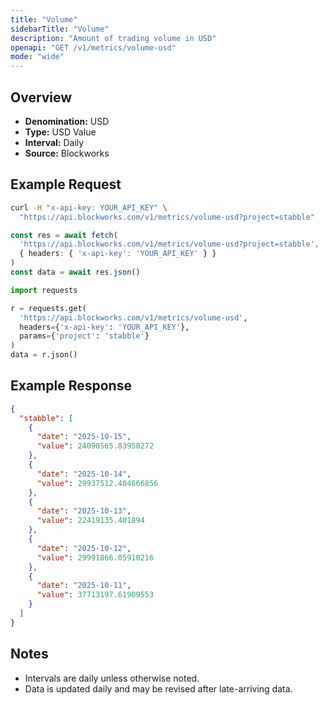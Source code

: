 ```yaml
---
title: "Volume"
sidebarTitle: "Volume"
description: "Amount of trading volume in USD"
openapi: "GET /v1/metrics/volume-usd"
mode: "wide"
---
```


## Overview

- **Denomination:** USD
- **Type:** USD Value
- **Interval:** Daily
- **Source:** Blockworks

## Example Request

<CodeGroup>

```bash cURL
curl -H "x-api-key: YOUR_API_KEY" \
  "https://api.blockworks.com/v1/metrics/volume-usd?project=stabble"
```

```typescript TypeScript
const res = await fetch(
  'https://api.blockworks.com/v1/metrics/volume-usd?project=stabble',
  { headers: { 'x-api-key': 'YOUR_API_KEY' } }
)
const data = await res.json()
```

```python Python
import requests

r = requests.get(
  'https://api.blockworks.com/v1/metrics/volume-usd',
  headers={'x-api-key': 'YOUR_API_KEY'},
  params={'project': 'stabble'}
)
data = r.json()
```

</CodeGroup>

## Example Response

```json
{
  "stabble": [
    {
      "date": "2025-10-15",
      "value": 24090565.83958272
    },
    {
      "date": "2025-10-14",
      "value": 29937512.404666856
    },
    {
      "date": "2025-10-13",
      "value": 22419135.401894
    },
    {
      "date": "2025-10-12",
      "value": 29991866.05910216
    },
    {
      "date": "2025-10-11",
      "value": 37713197.61909553
    }
  ]
}
```

## Notes
- Intervals are daily unless otherwise noted.
- Data is updated daily and may be revised after late-arriving data.